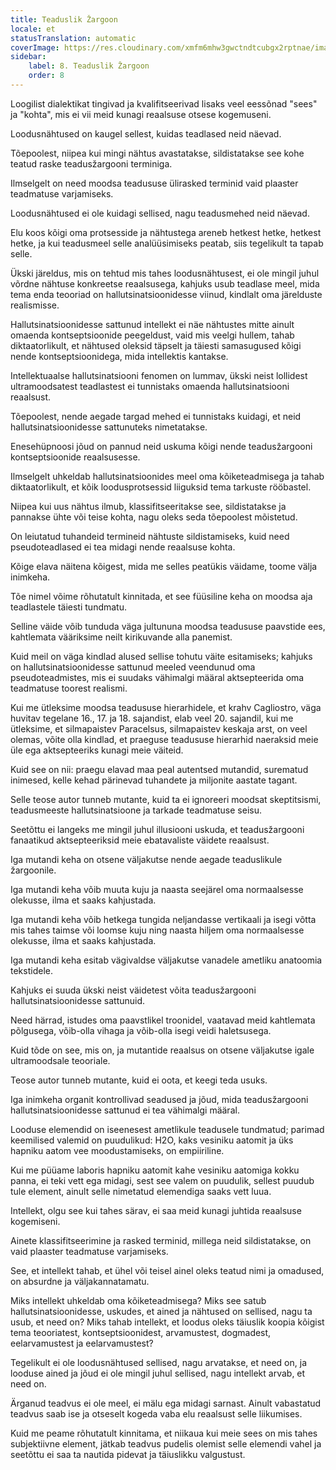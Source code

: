```yaml
---
title: Teaduslik Žargoon
locale: et
statusTranslation: automatic
coverImage: https://res.cloudinary.com/xmfm6mhw3gwctndtcubgx2rptnae/image/upload/v1741354419/small_cover_la_gran_rebelion_28716e29d2.webp
sidebar:
    label: 8. Teaduslik Žargoon
    order: 8
---
```

Loogilist dialektikat tingivad ja kvalifitseerivad lisaks veel eessõnad "sees" ja "kohta", mis ei vii meid kunagi reaalsuse otsese kogemuseni.

Loodusnähtused on kaugel sellest, kuidas teadlased neid näevad.

Tõepoolest, niipea kui mingi nähtus avastatakse, sildistatakse see kohe teatud raske teadusžargooni terminiga.

Ilmselgelt on need moodsa teadususe ülirasked terminid vaid plaaster teadmatuse varjamiseks.

Loodusnähtused ei ole kuidagi sellised, nagu teadusmehed neid näevad.

Elu koos kõigi oma protsesside ja nähtustega areneb hetkest hetke, hetkest hetke, ja kui teadusmeel selle analüüsimiseks peatab, siis tegelikult ta tapab selle.

Ükski järeldus, mis on tehtud mis tahes loodusnähtusest, ei ole mingil juhul võrdne nähtuse konkreetse reaalsusega, kahjuks usub teadlase meel, mida tema enda teooriad on hallutsinatsioonidesse viinud, kindlalt oma järelduste realismisse.

Hallutsinatsioonidesse sattunud intellekt ei näe nähtustes mitte ainult omaenda kontseptsioonide peegeldust, vaid mis veelgi hullem, tahab diktaatorlikult, et nähtused oleksid täpselt ja täiesti samasugused kõigi nende kontseptsioonidega, mida intellektis kantakse.

Intellektuaalse hallutsinatsiooni fenomen on lummav, ükski neist lollidest ultramoodsatest teadlastest ei tunnistaks omaenda hallutsinatsiooni reaalsust.

Tõepoolest, nende aegade targad mehed ei tunnistaks kuidagi, et neid hallutsinatsioonidesse sattunuteks nimetatakse.

Enesehüpnoosi jõud on pannud neid uskuma kõigi nende teadusžargooni kontseptsioonide reaalsusesse.

Ilmselgelt uhkeldab hallutsinatsioonides meel oma kõiketeadmisega ja tahab diktaatorlikult, et kõik loodusprotsessid liiguksid tema tarkuste rööbastel.

Niipea kui uus nähtus ilmub, klassifitseeritakse see, sildistatakse ja pannakse ühte või teise kohta, nagu oleks seda tõepoolest mõistetud.

On leiutatud tuhandeid termineid nähtuste sildistamiseks, kuid need pseudoteadlased ei tea midagi nende reaalsuse kohta.

Kõige elava näitena kõigest, mida me selles peatükis väidame, toome välja inimkeha.

Tõe nimel võime rõhutatult kinnitada, et see füüsiline keha on moodsa aja teadlastele täiesti tundmatu.

Selline väide võib tunduda väga jultununa moodsa teadususe paavstide ees, kahtlemata vääriksime neilt kirikuvande alla panemist.

Kuid meil on väga kindlad alused sellise tohutu väite esitamiseks; kahjuks on hallutsinatsioonidesse sattunud meeled veendunud oma pseudoteadmistes, mis ei suudaks vähimalgi määral aktsepteerida oma teadmatuse toorest realismi.

Kui me ütleksime moodsa teadususe hierarhidele, et krahv Cagliostro, väga huvitav tegelane 16., 17. ja 18. sajandist, elab veel 20. sajandil, kui me ütleksime, et silmapaistev Paracelsus, silmapaistev keskaja arst, on veel olemas, võite olla kindlad, et praeguse teadususe hierarhid naeraksid meie üle ega aktsepteeriks kunagi meie väiteid.

Kuid see on nii: praegu elavad maa peal autentsed mutandid, surematud inimesed, kelle kehad pärinevad tuhandete ja miljonite aastate tagant.

Selle teose autor tunneb mutante, kuid ta ei ignoreeri moodsat skeptitsismi, teadusmeeste hallutsinatsioone ja tarkade teadmatuse seisu.

Seetõttu ei langeks me mingil juhul illusiooni uskuda, et teadusžargooni fanaatikud aktsepteeriksid meie ebatavaliste väidete reaalsust.

Iga mutandi keha on otsene väljakutse nende aegade teaduslikule žargoonile.

Iga mutandi keha võib muuta kuju ja naasta seejärel oma normaalsesse olekusse, ilma et saaks kahjustada.

Iga mutandi keha võib hetkega tungida neljandasse vertikaali ja isegi võtta mis tahes taimse või loomse kuju ning naasta hiljem oma normaalsesse olekusse, ilma et saaks kahjustada.

Iga mutandi keha esitab vägivaldse väljakutse vanadele ametliku anatoomia tekstidele.

Kahjuks ei suuda ükski neist väidetest võita teadusžargooni hallutsinatsioonidesse sattunuid.

Need härrad, istudes oma paavstlikel troonidel, vaatavad meid kahtlemata põlgusega, võib-olla vihaga ja võib-olla isegi veidi haletsusega.

Kuid tõde on see, mis on, ja mutantide reaalsus on otsene väljakutse igale ultramoodsale teooriale.

Teose autor tunneb mutante, kuid ei oota, et keegi teda usuks.

Iga inimkeha organit kontrollivad seadused ja jõud, mida teadusžargooni hallutsinatsioonidesse sattunud ei tea vähimalgi määral.

Looduse elemendid on iseenesest ametlikule teadusele tundmatud; parimad keemilised valemid on puudulikud: H2O, kaks vesiniku aatomit ja üks hapniku aatom vee moodustamiseks, on empiiriline.

Kui me püüame laboris hapniku aatomit kahe vesiniku aatomiga kokku panna, ei teki vett ega midagi, sest see valem on puudulik, sellest puudub tule element, ainult selle nimetatud elemendiga saaks vett luua.

Intellekt, olgu see kui tahes särav, ei saa meid kunagi juhtida reaalsuse kogemiseni.

Ainete klassifitseerimine ja rasked terminid, millega neid sildistatakse, on vaid plaaster teadmatuse varjamiseks.

See, et intellekt tahab, et ühel või teisel ainel oleks teatud nimi ja omadused, on absurdne ja väljakannatamatu.

Miks intellekt uhkeldab oma kõiketeadmisega? Miks see satub hallutsinatsioonidesse, uskudes, et ained ja nähtused on sellised, nagu ta usub, et need on? Miks tahab intellekt, et loodus oleks täiuslik koopia kõigist tema teooriatest, kontseptsioonidest, arvamustest, dogmadest, eelarvamustest ja eelarvamustest?

Tegelikult ei ole loodusnähtused sellised, nagu arvatakse, et need on, ja looduse ained ja jõud ei ole mingil juhul sellised, nagu intellekt arvab, et need on.

Ärganud teadvus ei ole meel, ei mälu ega midagi sarnast. Ainult vabastatud teadvus saab ise ja otseselt kogeda vaba elu reaalsust selle liikumises.

Kuid me peame rõhutatult kinnitama, et niikaua kui meie sees on mis tahes subjektiivne element, jätkab teadvus pudelis olemist selle elemendi vahel ja seetõttu ei saa ta nautida pidevat ja täiuslikku valgustust.


